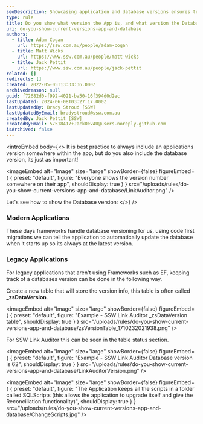 ```yaml
---
seoDescription: Showcasing application and database versions ensures transparency and facilitates updates, while modern frameworks handle versioning through code-first migrations.
type: rule
title: Do you show what version the App is, and what version the Database is?
uri: do-you-show-current-versions-app-and-database
authors:
  - title: Adam Cogan
    url: https://ssw.com.au/people/adam-cogan
  - title: Matt Wicks
    url: https://www.ssw.com.au/people/matt-wicks
  - title: Jack Pettit
    url: https://www.ssw.com.au/people/jack-pettit
related: []
redirects: []
created: 2022-05-05T13:33:36.000Z
archivedreason: null
guid: f72682d0-f992-4021-ba50-16f394d0d2ec
lastUpdated: 2024-06-08T03:27:17.000Z
lastUpdatedBy: Brady Stroud [SSW]
lastUpdatedByEmail: bradystroud@ssw.com.au
createdBy: Jack Pettit [SSW]
createdByEmail: 57518417+JackDevAU@users.noreply.github.com
isArchived: false
---
```


<introEmbed
  body={<>
It is best practice to always include an applications version somewhere within the app, but do you also include the database version, its just as important!


<imageEmbed
  alt="Image"
  size="large"
  showBorder={false}
  figureEmbed={ {
    preset: "default",
    figure: "Everyone shows the version number somewhere on their app",
    shouldDisplay: true
  } }
  src="/uploads/rules/do-you-show-current-versions-app-and-database/LinkAuditor.png"
/>

Let's see how to show the Database version:
  </>}
/>
### Modern Applications

These days frameworks handle database versioning for us, using code first migrations we can tell the application to automatically update the database when it starts up so its always at the latest version.

### Legacy Applications

For legacy applications that aren't using Frameworks such as EF, keeping track of a databases version can be done in the following way.

Create a new table that will store the version info, this table is often called **\_zsDataVersion**.

<imageEmbed
  alt="Image"
  size="large"
  showBorder={false}
  figureEmbed={ {
    preset: "default",
    figure: "Example - SSW Link Auditor _zsDataVersion table",
    shouldDisplay: true
  } }
  src="/uploads/rules/do-you-show-current-versions-app-and-database/zsVersionTable_1710232021938.png"
/>

For SSW Link Auditor this can be seen in the table status section.

<imageEmbed
  alt="Image"
  size="large"
  showBorder={false}
  figureEmbed={ {
    preset: "default",
    figure: "Example - SSW Link Auditor Database version is 62",
    shouldDisplay: true
  } }
  src="/uploads/rules/do-you-show-current-versions-app-and-database/LinkAuditorVersion.png"
/>


<imageEmbed
  alt="Image"
  size="large"
  showBorder={false}
  figureEmbed={ {
    preset: "default",
    figure: "The Application keeps all the scripts in a folder called SQLScripts (this allows the application to upgrade itself and give the Reconciliation functionality)",
    shouldDisplay: true
  } }
  src="/uploads/rules/do-you-show-current-versions-app-and-database/ChangeScripts.jpg"
/>
